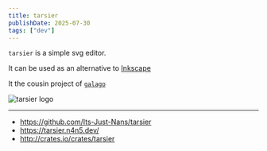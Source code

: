 ```yaml
---
title: tarsier
publishDate: 2025-07-30
tags: ["dev"]
---
```


`tarsier` is a simple svg editor.

It can be used as an alternative to [Inkscape](https://inkscape.org/)

It the cousin project of [`galago`](https://galago.n4n5.dev/)

![tarsier logo](http://tarsier.n4n5.dev/tarsier.png)

---

- https://github.com/Its-Just-Nans/tarsier
- https://tarsier.n4n5.dev/
- http://crates.io/crates/tarsier

